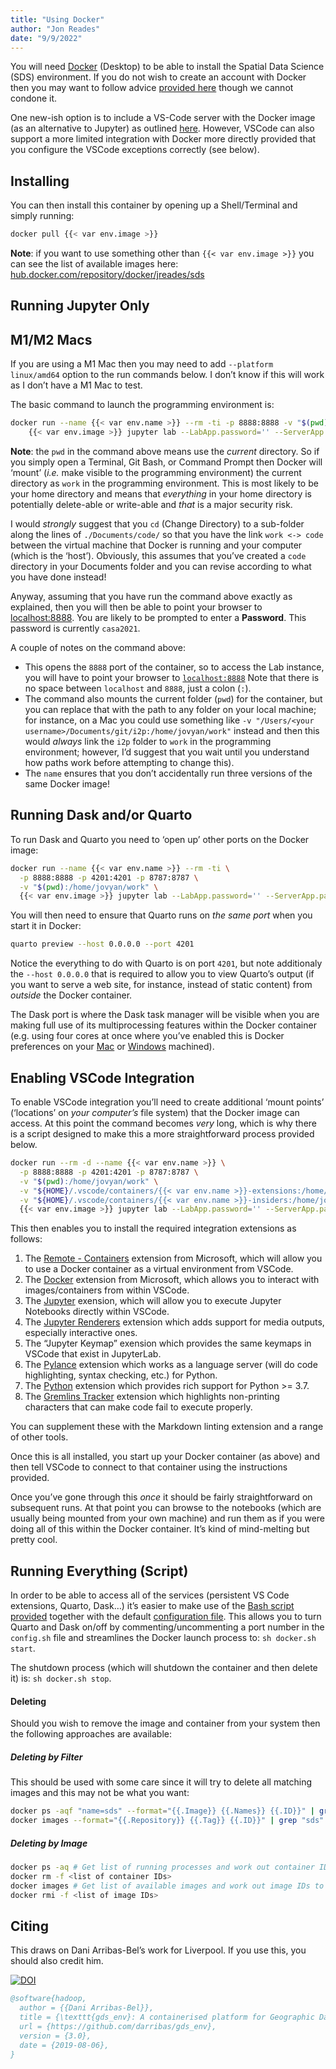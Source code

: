 ```yaml
---
title: "Using Docker"
author: "Jon Reades"
date: "9/9/2022"
---
```


You will need [Docker](https://www.docker.com) (Desktop) to be able to install the Spatial Data Science (SDS) environment. If you do not wish to create an account with Docker then you may want to follow advice [provided here](https://github.com/docker/docker.github.io/issues/6910#issuecomment-532393783) though we cannot condone it.

One new-ish option is to include a VS-Code server with the Docker image (as an alternative to Jupyter) as outlined [here](https://github.com/ruanbekker/dockerfiles/tree/master/vscode). However, VSCode can also support a more limited integration with Docker more directly provided that you configure the VSCode exceptions correctly (see below).

## Installing

You can then install this container by opening up a Shell/Terminal and simply running:

```bash
docker pull {{< var env.image >}}
```

**Note**: if you want to use something other than `{{< var env.image >}}` you can see the list of available images here: [hub.docker.com/repository/docker/jreades/sds](https://hub.docker.com/repository/docker/jreades/sds)


## Running Jupyter Only

:::{.callout-important}
## M1/M2 Macs

If you are using a M1 Mac then you may need to add `--platform linux/amd64` option to the run commands below. I don't know if this will work as I don't have a M1 Mac to test.
:::

The basic command to launch the programming environment is:

```bash
docker run --name {{< var env.name >}} --rm -ti -p 8888:8888 -v "$(pwd):/home/jovyan/work" \
    {{< var env.image >}} jupyter lab --LabApp.password='' --ServerApp.password=''
```

**Note**: the `pwd` in the command above means use the _current_ directory. So if you simply open a Terminal, Git Bash, or Command Prompt then Docker will 'mount' (_i.e._ make visible to the programming environment) the current directory as `work` in the programming environment. This is most likely to be your home directory and means that _everything_ in your home directory is potentially delete-able or write-able and *that* is a major security risk. 

I would _strongly_ suggest that you `cd` (Change Directory) to a sub-folder along the lines of `./Documents/code/` so that you have the link `work <-> code` between the virtual machine that Docker is running and your computer (which is the 'host'). Obviously, this assumes that you've created a `code` directory in your Documents folder and you can revise according to what you have done instead!

Anyway, assuming that you have run the command above exactly as explained, then you will then be able to point your browser to [localhost:8888](localhost:8888/lab?). You are likely to be prompted to enter a **Password**. This password is currently `casa2021`.

A couple of notes on the command above:

- This opens the `8888` port of the container, so to access the Lab instance,
  you will have to point your browser to [`localhost:8888`](localhost:8888/lab/) Note that there is no space between `localhost` and `8888`, just a colon (`:`).
- The command also mounts the current folder (`pwd`) for the container, but you can replace that with the path to any folder on your local machine; for instance, on a Mac you could use something like `-v "/Users/<your username>/Documents/git/i2p:/home/jovyan/work"` instead and then this would _always_ link the `i2p` folder to `work` in the programming environment; however, I'd suggest that you wait until you understand how paths work before attempting to change this).
- The `name` ensures that you don't accidentally run three versions of the same Docker image!

## Running Dask and/or Quarto

To run Dask and Quarto you need to 'open up' other ports on the Docker image:

```bash
docker run --name {{< var env.name >}} --rm -ti \
  -p 8888:8888 -p 4201:4201 -p 8787:8787 \
  -v "$(pwd):/home/jovyan/work" \
  {{< var env.image >}} jupyter lab --LabApp.password='' --ServerApp.password=''
```

You will then need to ensure that Quarto runs on *the same port* when you start it in Docker:

```bash
quarto preview --host 0.0.0.0 --port 4201
```

Notice the everything to do with Quarto is on port `4201`, but note additionaly the `--host 0.0.0.0` that is required to allow you to view Quarto's output (if you want to serve a web site, for instance, instead of static content) from *outside* the Docker container.

The Dask port is where the Dask task manager will be visible when you are making full use of its multiprocessing features within the Docker container (e.g. using four cores at once where you've enabled this is Docker preferences on your [Mac](https://docs.docker.com/desktop/settings/mac/) or [Windows](https://docs.docker.com/desktop/settings/windows/) machined).

## Enabling VSCode Integration

To enable VSCode integration you'll need to create additional 'mount points' ('locations' on *your computer's* file system) that the Docker image can access. At this point the command becomes *very* long, which is why there is a script designed to make this a more straightforward process provided below.

```bash
docker run --rm -d --name {{< var env.name >}} \
  -p 8888:8888 -p 4201:4201 -p 8787:8787 \
  -v "$(pwd):/home/jovyan/work" \
  -v "${HOME}/.vscode/containers/{{< var env.name >}}-extensions:/home/jovyan/.vscode-server/extensions" \
  -v "${HOME}/.vscode/containers/{{< var env.name >}}-insiders:/home/jovyan/.vscode-server-insiders" \
  {{< var env.image >}} jupyter lab --LabApp.password='' --ServerApp.password=''
```

This then enables you to install the required integration extensions as follows:

1. The [Remote - Containers](https://marketplace.visualstudio.com/items?itemName=ms-vscode-remote.remote-containers) extension from Microsoft, which will allow you to use a Docker container as a virtual environment from VSCode.
2. The [Docker](https://marketplace.visualstudio.com/items?itemName=ms-azuretools.vscode-docker) extension from Microsoft, which allows you to interact with images/containers from within VSCode.
3. The [Jupyter](https://marketplace.visualstudio.com/items?itemName=ms-toolsai.jupyter) exension, which will allow you to execute Jupyter Notebooks directly within VSCode.
4. The [Jupyter Renderers](https://marketplace.visualstudio.com/items?itemName=ms-toolsai.jupyter-renderers) extension which adds support for media outputs, especially interactive ones.
5. The "Jupyter Keymap" exension which provides the same keymaps in VSCode that exist in JupyterLab.
6. The [Pylance](https://marketplace.visualstudio.com/items?itemName=ms-python.vscode-pylance) extension which works as a language server (will do code highlighting, syntax checking, etc.) for Python.
7. The [Python](https://marketplace.visualstudio.com/items?itemName=ms-python.python) extension which provides rich support for Python >= 3.7.
8. The [Gremlins Tracker](https://marketplace.visualstudio.com/items?itemName=nhoizey.gremlins) extension which highlights non-printing characters that can make code fail to execute properly.

You can supplement these with the Markdown linting extension and a range of other tools. 

Once this is all installed, you start up your Docker container (as above) and then tell VSCode to connect to that container using the instructions provided. 

Once you've gone through this _once_ it should be fairly straightforward on subsequent runs. At that point you can browse to the notebooks (which are usually being mounted from your own machine) and run them as if you were doing all of this within the Docker container. It's kind of mind-melting but pretty cool.

## Running Everything (Script)

In order to be able to access all of the services (persistent VS Code extensions, Quarto, Dask...) it's easier to make use of the [Bash script provided](https://github.com/jreades/sds_env/blob/master/docker/docker.sh) together with the default [configuration file](https://github.com/jreades/sds_env/blob/master/docker/config.sh). This allows you to turn Quarto and Dask on/off by commenting/uncommenting a port number in the `config.sh` file and streamlines the Docker launch process to: `sh docker.sh start`.

The shutdown process (which will shutdown the container and then delete it) is: `sh docker.sh stop`.

#### Deleting

Should you wish to remove the image and container from your system then the following approaches are available:

##### Deleting by Filter

This should be used with some care since it will try to delete all matching images and this may not be what you want:

```bash
docker ps -aqf "name=sds" --format="{{.Image}} {{.Names}} {{.ID}}" | grep "2019" | cut -d' ' -f3 | xargs docker rm -f
docker images --format="{{.Repository}} {{.Tag}} {{.ID}}" | grep "sds" | cut -d' ' -f3 | xargs docker rmi
```

##### Deleting by Image

```bash
docker ps -aq # Get list of running processes and work out container IDs to remove
docker rm -f <list of container IDs>
docker images # Get list of available images and work out image IDs to remove
docker rmi -f <list of image IDs>
```

## Citing

This draws on Dani Arribas-Bel's work for Liverpool. If you use this, you should also credit him.

[![DOI](https://zenodo.org/badge/65582539.svg)](https://zenodo.org/badge/latestdoi/65582539)

```bibtex
@software{hadoop,
  author = {{Dani Arribas-Bel}},
  title = {\texttt{gds_env}: A containerised platform for Geographic Data Science},
  url = {https://github.com/darribas/gds_env},
  version = {3.0},
  date = {2019-08-06},
}
```

